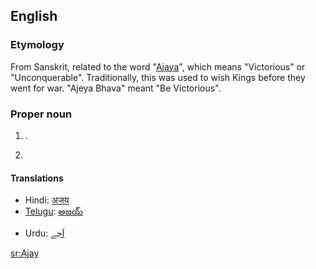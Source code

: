 ==English==

===Etymology===
From Sanskrit, related to the {{etyl|sa}} word "[[Ajaya]]", which means "Victorious" or "Unconquerable". Traditionally, this was used to wish Kings before they went for war. "Ajeya Bhava" meant "Be Victorious".

===Proper noun===
{{en-proper noun}}

# {{given name|male|from=Sanskrit}}.
# {{surname|from=India}}

====Translations====
{{trans-top|male given name}}
* Hindi: [[अजय]]
* [[Telugu]]: [[అజయ్]]
{{trans-mid}}
* Urdu: [[اَجے]]
{{trans-bottom}}

[[sr:Ajay]]